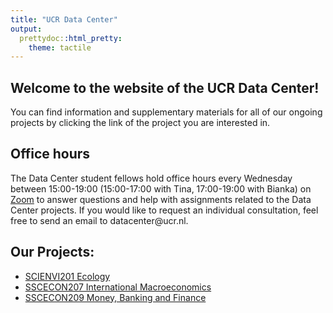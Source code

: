 ```yaml
---
title: "UCR Data Center"
output: 
  prettydoc::html_pretty:
    theme: tactile
---
```


## Welcome to the website of the UCR Data Center!

You can find information and supplementary materials for all of our ongoing projects by clicking the link of the project you are interested in.

## Office hours

The Data Center student fellows hold office hours every Wednesday between 15:00-19:00 (15:00-17:00 with Tina, 17:00-19:00 with Bianka) on [Zoom](https://universitycollegeroosevelt.zoom.us/j/2831128718?pwd=UmRuSzVqSTZyMndDbDRGSkV5VWFVQT09) to answer questions and help with assignments related to the Data Center projects.
If you would like to request an individual consultation, feel free to send an email to datacenter@ucr.nl.

## Our Projects:

* [SCIENVI201 Ecology](https://ucrdatacenter.github.io/SCIENVI201)
* [SSCECON207 International Macroeconomics](https://ucrdatacenter.github.io/SSCECON207)
* [SSCECON209 Money, Banking and Finance](https://ucrdatacenter.github.io/SSCECON209)
